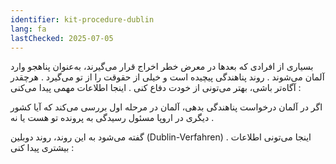 ```yaml
---
identifier: kit-procedure-dublin
lang: fa
lastChecked: 2025-07-05
---
```


بسیاری از افرادی که بعدها در معرض خطر اخراج قرار می‌گیرند، به‌عنوان پناهجو وارد آلمان می‌شوند
.
روند پناهندگی پیچیده است و خیلی از حقوقت را از تو می‌گیرد
.
هرچقدر آگاه‌تر باشی، بهتر می‌تونی از خودت دفاع کنی
.
اینجا اطلاعات مهمی پیدا می‌کنی
:

<BlockBox identifier="procedure">
    <Block identifier="procedure" collection="flyers"/>
</BlockBox>

اگر در آلمان درخواست پناهندگی بدهی، آلمان در مرحله اول بررسی می‌کند که آیا کشور دیگری در اروپا مسئول رسیدگی به پرونده تو هست یا نه
.

گفته می‌شود
به این روند،  روند دوبلین 
(Dublin-Verfahren)
.
اینجا می‌تونی اطلاعات بیشتری پیدا کنی
:

<BlockBox identifier="dublin">
    <Block identifier="dublin" collection="flyers"/>
</BlockBox>
